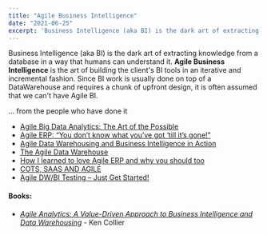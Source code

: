 ```yaml
---
title: "Agile Business Intelligence"
date: "2021-06-25"
excerpt: 'Business Intelligence (aka BI) is the dark art of extracting knowledge from a database in'
---
```


Business Intelligence (aka BI) is the dark art of extracting knowledge from a database in a way that humans can understand it. **Agile Business Intelligence** is the art of building the client's BI tools in an iterative and incremental fashion. Since BI work is usually done on top of a DataWarehouse and requires a chunk of upfront design, it is often assumed that we can't have Agile BI.

<HighlightBox heading="Resource Links" variant="resourceLinks">

... from the people who have done it

- [Agile Big Data Analytics: The Art of the Possible](https://kromerbigdata.wordpress.com/2013/02/19/agile-big-data-analytics-the-art-of-the-possible-part-1/)
- [Agile ERP: “You don’t know what you’ve got ‘till it’s gone!”](http://xunitpatterns.com/~gerard/agile2007-erp-paper.pdf)
- [Agile Data Warehousing and Business Intelligence in Action](https://www.thoughtworks.com/insights/blog/agile-data-warehousing-and-business-intelligence-action)
- [The Agile Data Warehouse](https://medium.com/harlan-s-data-blog/the-agile-data-ac691860126c)
- [How I learned to love Agile ERP and why you should too](https://searchcio.techtarget.com/opinion/An-ERP-experience-that-forever-changed-my-IT-philosophy)
- [COTS, SAAS AND AGILE](https://agileforest.com/2012/08/13/cots-saas-and-agile/)
- [Agile DW/BI Testing – Just Get Started!](https://theagilist.com/2014/03/10/503/)

</HighlightBox>

#### Books:

- [_Agile Analytics: A Value-Driven Approach to Business Intelligence and Data Warehousing_](https://www.amazon.ca/Agile-Analytics-Value-Driven-Intelligence-Warehousing/dp/032150481X/&tag=notesfromatoo-20) - Ken Collier
